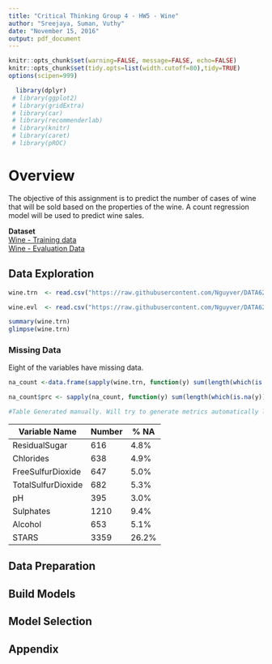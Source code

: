 ```yaml
---
title: "Critical Thinking Group 4 - HW5 - Wine"
author: "Sreejaya, Suman, Vuthy"
date: "November 15, 2016"
output: pdf_document
---
```


```r
knitr::opts_chunk$set(warning=FALSE, message=FALSE, echo=FALSE)
knitr::opts_chunk$set(tidy.opts=list(width.cutoff=80),tidy=TRUE)
options(scipen=999)
```


```r
  library(dplyr)
 # library(ggplot2)
 # library(gridExtra)
 # library(car)
 # library(recommenderlab)
 # library(knitr)
 # library(caret)
 # library(pROC)
```

# Overview
The objective of this assignment is to predict the number of cases of wine that will be sold based on the properties of the wine. A count regression model will be used to predict wine sales.

**Dataset**  
[Wine - Training data](https://raw.githubusercontent.com/Nguyver/DATA621-HW/master/HW5/wine-training-data.csv)  
[Wine - Evaluation Data](https://raw.githubusercontent.com/Nguyver/DATA621-HW/master/HW5/wine-evaluation-data.csv)  

## Data Exploration

```r
wine.trn  <- read.csv("https://raw.githubusercontent.com/Nguyver/DATA621-HW/master/HW5/wine-training-data.csv", header=TRUE, sep=",", stringsAsFactors = FALSE)

wine.evl  <- read.csv("https://raw.githubusercontent.com/Nguyver/DATA621-HW/master/HW5/wine-evaluation-data.csv", header=TRUE, sep=",", stringsAsFactors = FALSE)
```

```r
summary(wine.trn)
glimpse(wine.trn)
```

### Missing Data

Eight of the variables have missing data.

```r
na_count <-data.frame(sapply(wine.trn, function(y) sum(length(which(is.na(y))))))

na_count$prc <- sapply(na_count, function(y) sum(length(which(is.na(y)))))

#Table Generated manually. Will try to generate metrics automatically later on
```

| Variable Name      | Number | % NA  |
|--------------------|--------|-------|
| ResidualSugar      | 616    | 4.8%  |
| Chlorides          | 638    | 4.9%  |
| FreeSulfurDioxide  | 647    | 5.0%  |
| TotalSulfurDioxide | 682    | 5.3%  |
| pH                 | 395    | 3.0%  |
| Sulphates          | 1210   | 9.4%  |
| Alcohol            | 653    | 5.1%  |
| STARS              | 3359   | 26.2% |
  

## Data Preparation

## Build  Models

## Model Selection

## Appendix

```r

```
